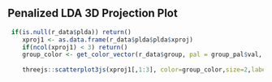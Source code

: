 
## Penalized LDA 3D Projection Plot

```r
 if(is.null(r_data$plda)) return()
    xproj1 <- as.data.frame(r_data$plda$plda$xproj)
    if(ncol(xproj1) < 3) return()
    group_color <- get_color_vector(r_data$group, pal = group_pal$val, maxCol = length(unique(r_data$group)))
    
    threejs::scatterplot3js(xproj1[,1:3], color=group_color,size=2,labels=rownames(xproj1), renderer="canvas")
```

